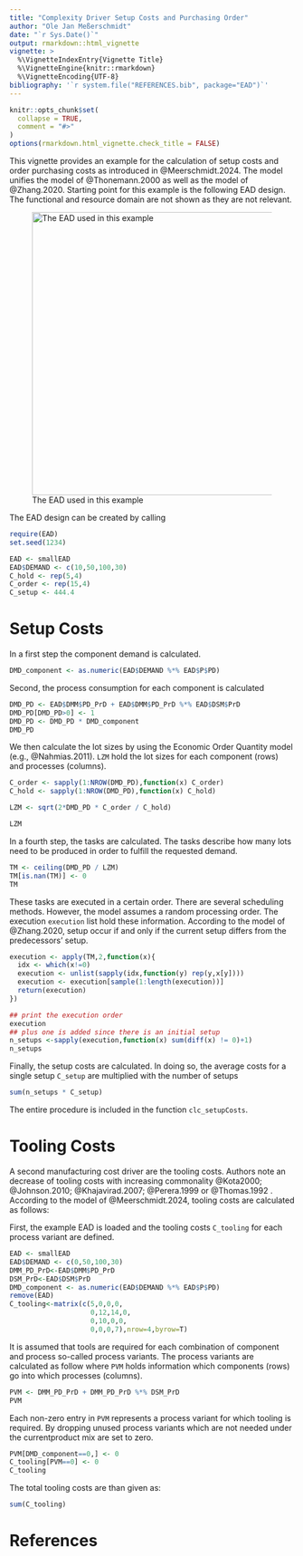 ```yaml
---
title: "Complexity Driver Setup Costs and Purchasing Order"
author: "Ole Jan Meßerschmidt"
date: "`r Sys.Date()`"
output: rmarkdown::html_vignette
vignette: >
  %\VignetteIndexEntry{Vignette Title}
  %\VignetteEngine{knitr::rmarkdown}
  %\VignetteEncoding{UTF-8}
bibliography: '`r system.file("REFERENCES.bib", package="EAD")`'
---
```


```r
knitr::opts_chunk$set(
  collapse = TRUE,
  comment = "#>"
)
options(rmarkdown.html_vignette.check_title = FALSE)
```

This vignette provides an example for the calculation of setup costs and order purchasing costs as introduced in @Meerschmidt.2024. The model unifies the model of @Thonemann.2000 as well as the model of @Zhang.2020. Starting point for this example is the following EAD design. The functional and resource domain are not shown as they are not relevant.

![The EAD used in this example](images/setupCostsEAD.jpg){width="500"}

The EAD design can be created by calling

```r
require(EAD)
set.seed(1234)

EAD <- smallEAD
EAD$DEMAND <- c(10,50,100,30)
C_hold <- rep(5,4)
C_order <- rep(15,4)
C_setup <- 444.4
```

# Setup Costs

In a first step the component demand is calculated.

```r
DMD_component <- as.numeric(EAD$DEMAND %*% EAD$P$PD)
```

Second, the process consumption for each component is calculated

```r
DMD_PD <- EAD$DMM$PD_PrD + EAD$DMM$PD_PrD %*% EAD$DSM$PrD
DMD_PD[DMD_PD>0] <- 1
DMD_PD <- DMD_PD * DMD_component
DMD_PD
```

We then calculate the lot sizes by using the Economic Order Quantity model (e.g., @Nahmias.2011). `LZM` hold the lot sizes for each component (rows) and processes (columns).

```r
C_order <- sapply(1:NROW(DMD_PD),function(x) C_order)
C_hold <- sapply(1:NROW(DMD_PD),function(x) C_hold)

LZM <- sqrt(2*DMD_PD * C_order / C_hold)

LZM
```

In a fourth step, the tasks are calculated. The tasks describe how many lots need to be produced in order to fulfill the requested demand.

```r
TM <- ceiling(DMD_PD / LZM)
TM[is.nan(TM)] <- 0
TM
```

These tasks are executed in a certain order. There are several scheduling methods. However, the model assumes a random processing order. The execution `execution` list hold these information. According to the model of @Zhang.2020, setup occur if and only if the current setup differs from the predecessors' setup.

```r
execution <- apply(TM,2,function(x){
  idx <- which(x!=0)
  execution <- unlist(sapply(idx,function(y) rep(y,x[y])))
  execution <- execution[sample(1:length(execution))]
  return(execution)
})

## print the execution order
execution
## plus one is added since there is an initial setup
n_setups <-sapply(execution,function(x) sum(diff(x) != 0)+1)
n_setups
```

Finally, the setup costs are calculated. In doing so, the average costs for a single setup `C_setup` are multiplied with the number of setups

```r
sum(n_setups * C_setup)
```

The entire procedure is included in the function `clc_setupCosts`.

# Tooling Costs

A second manufacturing cost driver are the tooling costs. Authors note an decrease of tooling costs with increasing commonality @Kota2000; @Johnson.2010; @Khajavirad.2007; @Perera.1999 or @Thomas.1992 . According to the model of @Meerschmidt.2024, tooling costs are calculated as follows:

First, the example EAD is loaded and the tooling costs `C_tooling` for each process variant are defined.

```r
EAD <- smallEAD
EAD$DEMAND <- c(0,50,100,30)
DMM_PD_PrD<-EAD$DMM$PD_PrD
DSM_PrD<-EAD$DSM$PrD
DMD_component <- as.numeric(EAD$DEMAND %*% EAD$P$PD)
remove(EAD)
C_tooling<-matrix(c(5,0,0,0,
                    0,12,14,0,
                    0,10,0,0,
                    0,0,0,7),nrow=4,byrow=T)
```

It is assumed that tools are required for each combination of component and process so-called process variants. The process variants are calculated as follow where `PVM` holds information which components (rows) go into which processes (columns).

```r
PVM <- DMM_PD_PrD + DMM_PD_PrD %*% DSM_PrD
PVM
```

Each non-zero entry in `PVM` represents a process variant for which tooling is required. By dropping unused process variants which are not needed under the currentproduct mix are set to zero.

```r
PVM[DMD_component==0,] <- 0
C_tooling[PVM==0] <- 0
C_tooling
```

The total tooling costs are than given as:

```r
sum(C_tooling)
```

# References
